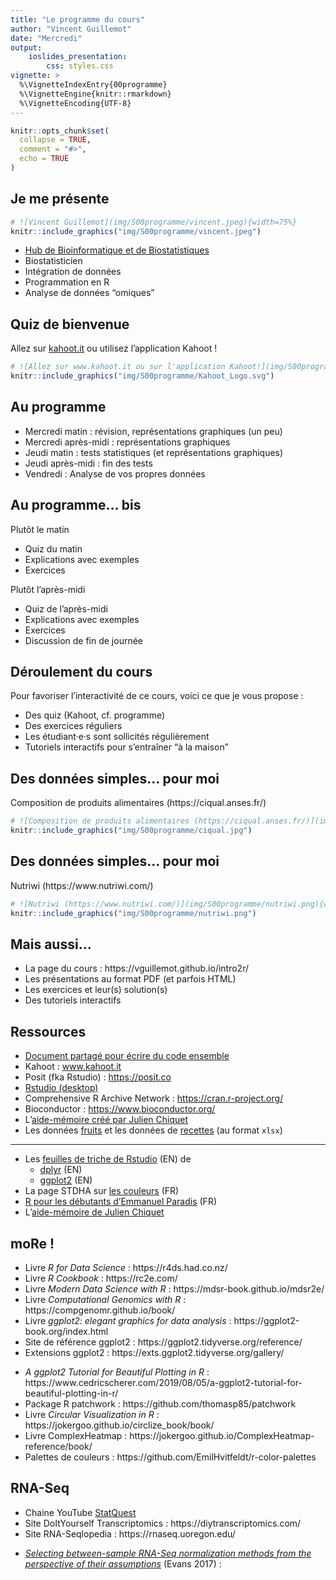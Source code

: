```yaml
---
title: "Le programme du cours"
author: "Vincent Guillemot"
date: "Mercredi"
output: 
    ioslides_presentation:
        css: styles.css
vignette: >
  %\VignetteIndexEntry{00programme}
  %\VignetteEngine{knitr::rmarkdown}
  %\VignetteEncoding{UTF-8}
---
```


<style>
.forceBreak { -webkit-column-break-after: always; break-after: column; }
</style>

```r
knitr::opts_chunk$set(
  collapse = TRUE,
  comment = "#>",
  echo = TRUE
)
```

## Je me présente {.columns-2}

```r
# ![Vincent Guillemot](img/S00programme/vincent.jpeg){width=75%}
knitr::include_graphics("img/S00programme/vincent.jpeg")
```

<p class="forceBreak"></p>

 * [Hub de Bioinformatique et de Biostatistiques](https://research.pasteur.fr/fr/team/bioinformatics-and-biostatistics-hub/) 
 * Biostatisticien
 * Intégration de données
 * Programmation en R
 * Analyse de données "omiques"



## Quiz de bienvenue

Allez sur [kahoot.it](https://kahoot.it/) ou utilisez l'application Kahoot !

```r
# ![Allez sur www.kahoot.it ou sur l'application Kahoot!](img/S00programme/Kahoot_Logo.svg){width=100%}
knitr::include_graphics("img/S00programme/Kahoot_Logo.svg")
```



## Au programme {.bigger}

 * Mercredi matin : révision, représentations graphiques (un peu)
 * Mercredi après-midi : représentations graphiques
 * Jeudi matin : tests statistiques (et représentations graphiques)
 * Jeudi après-midi : fin des tests
 * Vendredi : Analyse de vos propres données


## Au programme... bis {.bigger}

Plutôt le matin

 * Quiz du matin
 * Explications avec exemples
 * Exercices

<p class="forceBreak"></p>

Plutôt l'après-midi

 * Quiz de l'après-midi
 * Explications avec exemples 
 * Exercices
 * Discussion de fin de journée

## Déroulement du cours

Pour favoriser l'interactivité de ce cours, voici ce que je vous propose : 

 * Des quiz (Kahoot, cf. programme)
 * Des exercices réguliers
 * Les étudiant·e·s sont sollicités régulièrement
 * Tutoriels interactifs pour s'entraîner "à la maison"


## Des données simples... pour moi

Composition de produits alimentaires (https://ciqual.anses.fr/)

```r
# ![Composition de produits alimentaires (https://ciqual.anses.fr/)](img/S00programme/ciqual.jpg){width=100%}
knitr::include_graphics("img/S00programme/ciqual.jpg")
```


## Des données simples... pour moi

Nutriwi (https://www.nutriwi.com/)

```r
# ![Nutriwi (https://www.nutriwi.com/)](img/S00programme/nutriwi.png){width=40%}
knitr::include_graphics("img/S00programme/nutriwi.png")
```



## Mais aussi...

 * La page du cours : https://vguillemot.github.io/intro2r/
 * Les présentations au format PDF (et parfois HTML)
 * Les exercices et leur(s) solution(s)
 * Des tutoriels interactifs

## Ressources

 * [Document partagé pour écrire du code ensemble](https://docs.google.com/document/d/14ueWhjqTbOTcPc4sZp4wSickCjvM_-q2OD4kl-8LwLE)
  * Kahoot : [www.kahoot.it](www.kahoot.it)
  * Posit (fka Rstudio) : [https://posit.co](https://posit.co)
  * [Rstudio (desktop)](https://posit.co/download/rstudio-desktop/)
  * Comprehensive R Archive Network : [https://cran.r-project.org/](https://cran.r-project.org/)
  * Bioconductor : [https://www.bioconductor.org/](https://www.bioconductor.org/)
  * L'[aide-mémoire créé par Julien Chiquet](inst/extdata/CommandesUsuelles.pdf)
  * Les données [fruits](inst/extdata/fruits.xlsx) et les données de [recettes](inst/extdata/nutriwi.xlsx) (au format `xlsx`)

****

  * Les [feuilles de triche de Rstudio](https://posit.co/resources/cheatsheets/) (EN) de
    - [dplyr](https://posit.co/wp-content/uploads/2022/10/data-transformation-1.pdf) (EN)
    - [ggplot2](https://posit.co/wp-content/uploads/2022/10/data-visualization-1.pdf) (EN)
  * La page STDHA sur [les couleurs](http://www.sthda.com/french/wiki/couleurs-dans-r) (FR)
  * [R pour les débutants d'Emmanuel Paradis](https://cran.r-project.org/doc/contrib/Paradis-rdebuts_fr.pdf) (FR)
  * L'[aide-mémoire de Julien Chiquet](https://vguillemot.github.io/debuter/inst/extdata/CommandesUsuelles.pdf)
  

## moRe ! {.columns-2 .smaller}

  * Livre *R for Data Science* : https://r4ds.had.co.nz/
  * Livre *R Cookbook* : https://rc2e.com/
  * Livre *Modern Data Science with R* : https://mdsr-book.github.io/mdsr2e/
  * Livre *Computational Genomics with R* : https://compgenomr.github.io/book/
  * Livre *ggplot2: elegant graphics for data analysis* : https://ggplot2-book.org/index.html
  * Site de référence ggplot2 : https://ggplot2.tidyverse.org/reference/
  * Extensions ggplot2 : https://exts.ggplot2.tidyverse.org/gallery/

<p class="forceBreak"></p>


  * *A ggplot2 Tutorial for Beautiful Plotting in R* : https://www.cedricscherer.com/2019/08/05/a-ggplot2-tutorial-for-beautiful-plotting-in-r/
  * Package R patchwork : https://github.com/thomasp85/patchwork
  * Livre *Circular Visualization in R* : https://jokergoo.github.io/circlize_book/book/
  * Livre ComplexHeatmap : https://jokergoo.github.io/ComplexHeatmap-reference/book/
  * Palettes de couleurs : https://github.com/EmilHvitfeldt/r-color-palettes
  
## RNA-Seq {.columns-2 .bigger}

  * Chaine YouTube [StatQuest](https://www.youtube.com/c/joshstarmer/videos)
  * Site DoItYourself Transcriptomics : https://diytranscriptomics.com/
  * Site RNA-Seqlopedia : https://rnaseq.uoregon.edu/

<p class="forceBreak"></p>

  * [*Selecting between-sample RNA-Seq normalization methods from the perspective of their assumptions*](https://academic.oup.com/bib/article/19/5/776/3056951) (Evans 2017) : 
